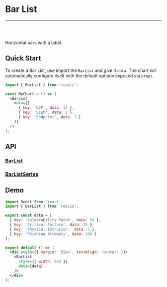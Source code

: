 
<Meta title="Docs/Chart Types/Bar List" />

# Bar List

---
<br />
<div className="doc-story">
  <Canvas sourceState="shown" of={BarListStory.Simple} />
</div>
<br />

Horizontal bars with a label.

## Quick Start
To create a Bar List, use import the `BarList` and give it `data`. The chart
will automatically configure itself with the default options exposed via `props`.

```jsx
import { BarList } from 'reaviz';

const MyChart = () => (
  <BarList
    data={[
      { key: 'DLP', data: 13 },
      { key: 'SIEM', data: 2 },
      { key: 'Endpoint', data: 7 }
    ]}
  />
);
```

## API
### [BarList](https://github.com/reaviz/reaviz/blob/master/src/BarList/BarList.tsx)
<ArgTypes of={BarList} />

### [BarListSeries](https://github.com/reaviz/reaviz/blob/master/src/BarList/BarListSeries.tsx)
<ArgTypes of={BarListSeries} />

## Demo

```jsx codesandbox=reaviz
import React from 'react';
import { BarList } from 'reaviz';

export const data = [
  { key: 'Vulnerability Patch', data: 50 },
  { key: 'Critical Failure', data: 25 },
  { key: 'Physical Intrusion', data: 5 },
  { key: 'Phishing Attempts', data: 100 }
];

export default () => (
  <div style={{ margin: '55px', textAlign: 'center' }}>
    <BarList
      style={{ width: 350 }}
      data={data}
    />
  </div>
);
```
